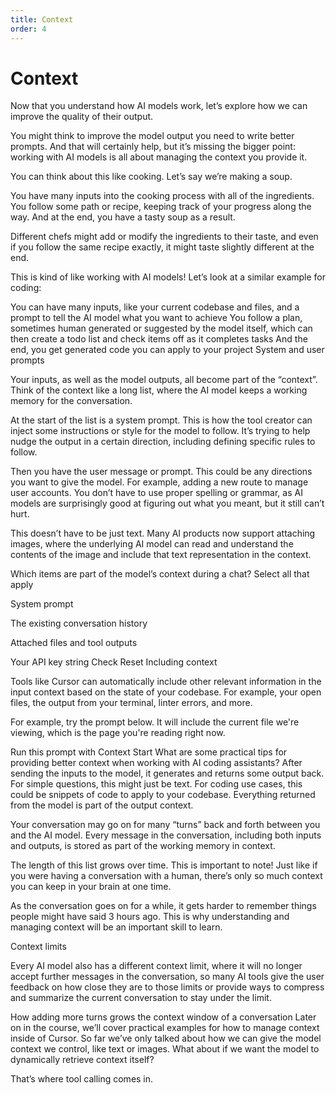 ```yaml
---
title: Context
order: 4
---
```


<MuxPlayer playbackId="ecriU3JRk4stxv4g1jf6sZ7w501krfJAtqWQgy4ywiJM" />

# Context

Now that you understand how AI models work, let’s explore how we can improve the quality of their output.

You might think to improve the model output you need to write better prompts. And that will certainly help, but it’s missing the bigger point: working with AI models is all about managing the context you provide it.

You can think about this like cooking. Let’s say we’re making a soup.

You have many inputs into the cooking process with all of the ingredients. You follow some path or recipe, keeping track of your progress along the way. And at the end, you have a tasty soup as a result.

Different chefs might add or modify the ingredients to their taste, and even if you follow the same recipe exactly, it might taste slightly different at the end.

This is kind of like working with AI models! Let’s look at a similar example for coding:

You can have many inputs, like your current codebase and files, and a prompt to tell the AI model what you want to achieve
You follow a plan, sometimes human generated or suggested by the model itself, which can then create a todo list and check items off as it completes tasks
And the end, you get generated code you can apply to your project
System and user prompts

Your inputs, as well as the model outputs, all become part of the “context”. Think of the context like a long list, where the AI model keeps a working memory for the conversation.

At the start of the list is a system prompt. This is how the tool creator can inject some instructions or style for the model to follow. It’s trying to help nudge the output in a certain direction, including defining specific rules to follow.

Then you have the user message or prompt. This could be any directions you want to give the model. For example, adding a new route to manage user accounts. You don’t have to use proper spelling or grammar, as AI models are surprisingly good at figuring out what you meant, but it still can’t hurt.

This doesn’t have to be just text. Many AI products now support attaching images, where the underlying AI model can read and understand the contents of the image and include that text representation in the context.

Which items are part of the model’s context during a chat?
Select all that apply

System prompt

The existing conversation history

Attached files and tool outputs

Your API key string
Check
Reset
Including context

Tools like Cursor can automatically include other relevant information in the input context based on the state of your codebase. For example, your open files, the output from your terminal, linter errors, and more.

For example, try the prompt below. It will include the current file we're viewing, which is the page you're reading right now.

Run this prompt with
Context
Start
What are some practical tips for providing better context when working with AI coding assistants?
After sending the inputs to the model, it generates and returns some output back. For simple questions, this might just be text. For coding use cases, this could be snippets of code to apply to your codebase. Everything returned from the model is part of the output context.

Your conversation may go on for many “turns” back and forth between you and the AI model. Every message in the conversation, including both inputs and outputs, is stored as part of the working memory in context.

The length of this list grows over time. This is important to note! Just like if you were having a conversation with a human, there’s only so much context you can keep in your brain at one time.

As the conversation goes on for a while, it gets harder to remember things people might have said 3 hours ago. This is why understanding and managing context will be an important skill to learn.

Context limits

Every AI model also has a different context limit, where it will no longer accept further messages in the conversation, so many AI tools give the user feedback on how close they are to those limits or provide ways to compress and summarize the current conversation to stay under the limit.

How adding more turns grows the context window of a conversation
Later on in the course, we’ll cover practical examples for how to manage context inside of Cursor. So far we’ve only talked about how we can give the model context we control, like text or images. What about if we want the model to dynamically retrieve context itself?

That’s where tool calling comes in.
